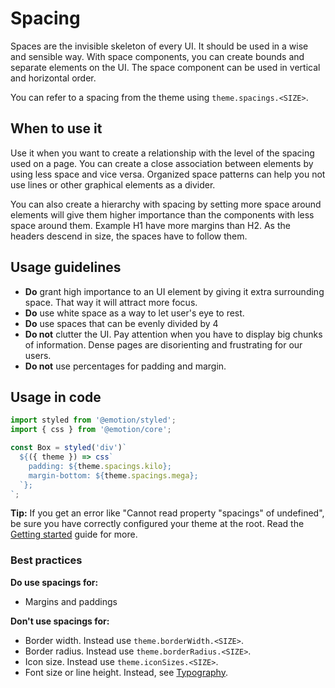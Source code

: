 
<Meta title="Styles|Spacing" />

# Spacing

Spaces are the invisible skeleton of every UI. It should be used in a wise and sensible way.
With space components, you can create bounds and separate elements on the UI.
The space component can be used in vertical and horizontal order.

You can refer to a spacing from the theme using `theme.spacings.<SIZE>`.

<Spacing spacingName="bit"/>
<Spacing spacingName="byte"/>
<Spacing spacingName="kilo"/>
<Spacing spacingName="mega"/>
<Spacing spacingName="giga"/>
<Spacing spacingName="tera"/>
<Spacing spacingName="peta"/>
<Spacing spacingName="exa"/>
<Spacing spacingName="zetta"/>

## When to use it

Use it when you want to create a relationship with the level of the spacing used on a page.
You can create a close association between elements by using less space and vice versa.
Organized space patterns can help you not use lines or other graphical elements as a divider.

You can also create a hierarchy with spacing by setting more space around elements will give them higher importance than the components with less space around them. Example H1 have more margins than H2.
As the headers descend in size, the spaces have to follow them.

## Usage guidelines

- **Do** grant high importance to an UI element by giving it extra surrounding space. That way it will attract more focus.
- **Do** use white space as a way to let user's eye to rest.
- **Do** use spaces that can be evenly divided by 4
- **Do not** clutter the UI. Pay attention when you have to display big chunks of information. Dense pages are disorienting and frustrating for our users.
- **Do not** use percentages for padding and margin.

## Usage in code

```javascript
import styled from '@emotion/styled';
import { css } from '@emotion/core';

const Box = styled('div')`
  ${({ theme }) => css`
    padding: ${theme.spacings.kilo};
    margin-bottom: ${theme.spacings.mega};
  `};
`;
```

**Tip:** If you get an error like "Cannot read property
"spacings" of undefined", be sure you have correctly
configured your theme at the root. Read the
[Getting started](/getting-started/developers#configuring-the-theme) guide for more.

### Best practices

**Do use spacings for:**

- Margins and paddings

**Don't use spacings for:**

- Border width. Instead use `theme.borderWidth.<SIZE>`.
- Border radius. Instead use `theme.borderRadius.<SIZE>`.
- Icon size. Instead use `theme.iconSizes.<SIZE>`.
- Font size or line height. Instead, see [Typography](/styles/typography).
